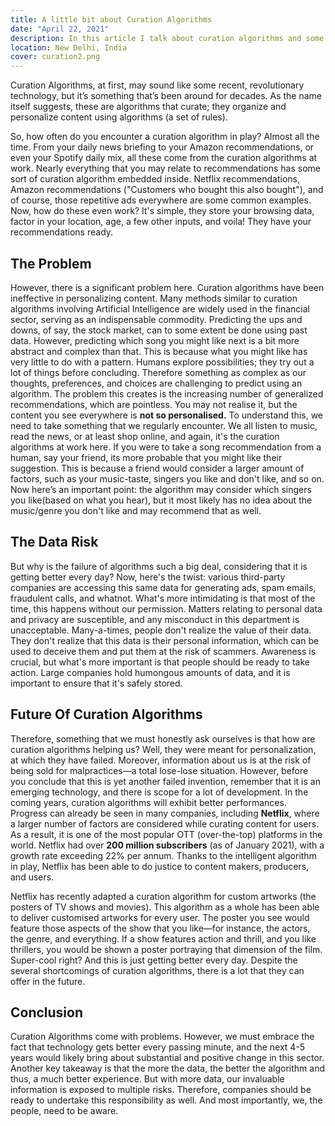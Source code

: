 ```yaml
---
title: A little bit about Curation Algorithms
date: "April 22, 2021"
description: In this article I talk about curation algorithms and some of their lesser known flaws. These algorithms are present everywhere and it is important to know how these work.
location: New Delhi, India
cover: curation2.png
---
```


<ImageComp
    alt="Amazon Recommendations"
    image="posts/curation2.png"
    width={668}
    height={653}
    desc="Typical Amazon Recommendation"
/>

Curation Algorithms, at first, may sound like some recent, revolutionary technology, but it’s something that’s been around for decades. As the name itself suggests, these are algorithms that curate; they organize and personalize content using algorithms (a set of rules).

So, how often do you encounter a curation algorithm in play? Almost all the time. From your daily news briefing to your Amazon recommendations, or even your Spotify daily mix, all these come from the curation algorithms at work. Nearly everything that you may relate to recommendations has some sort of curation algorithm embedded inside. Netflix recommendations, Amazon recommendations ("Customers who bought this also bought"), and of course, those repetitive ads everywhere are some common examples.
Now, how do these even work? It's simple, they store your browsing data, factor in your location, age, a few other inputs, and voila! They have your recommendations ready.

## The Problem

However, there is a significant problem here. Curation algorithms have been ineffective in personalizing content. Many methods similar to curation algorithms involving Artificial Intelligence are widely used in the financial sector, serving as an indispensable commodity. Predicting the ups and downs, of say, the stock market, can to some extent be done using past data. However, predicting which song you might like next is a bit more abstract and complex than that. This is because what you might like has very little to do with a pattern. Humans explore possibilities; they try out a lot of things before concluding. Therefore something as complex as our thoughts, preferences, and choices are challenging to predict using an algorithm.
The problem this creates is the increasing number of generalized recommendations, which are pointless. You may not realise it, but the content you see everywhere is **not so personalised.**
To understand this, we need to take something that we regularly encounter. We all listen to music, read the news, or at least shop online, and again, it's the curation algorithms at work here. If you were to take a song recommendation from a human, say your friend, its more probable that you might like their suggestion. This is because a friend would consider a larger amount of factors, such as your music-taste, singers you like and don't like, and so on. Now here’s an important point: the algorithm may consider which singers you like(based on what you hear), but it most likely has no idea about the music/genre you don't like and may recommend that as well.

## The Data Risk

But why is the failure of algorithms such a big deal, considering that it is getting better every day?
Now, here's the twist: various third-party companies are accessing this same data for generating ads, spam emails, fraudulent calls, and whatnot. What's more intimidating is that most of the time, this happens without our permission. Matters relating to personal data and privacy are susceptible, and any misconduct in this department is unacceptable.
Many-a-times, people don't realize the value of their data. They don't realize that this data is their personal information, which can be used to deceive them and put them at the risk of scammers. Awareness is crucial, but what's more important is that people should be ready to take action. Large companies hold humongous amounts of data, and it is important to ensure that it's safely stored.

## Future Of Curation Algorithms

Therefore, something that we must honestly ask ourselves is that how are curation algorithms helping us? Well, they were meant for personalization, at which they have failed. Moreover, information about us is at the risk of being sold for malpractices—a total lose-lose situation.
However, before you conclude that this is yet another failed invention, remember that it is an emerging technology, and there is scope for a lot of development. In the coming years, curation algorithms will exhibit better performances. Progress can already be seen in many companies, including **Netflix**, where a larger number of factors are considered while curating content for users. As a result, it is one of the most popular OTT (over-the-top) platforms in the world. Netflix had over **200 million subscribers** (as of January 2021), with a growth rate exceeding 22% per annum. Thanks to the intelligent algorithm in play, Netflix has been able to do justice to content makers, producers, and users.

Netflix has recently adapted a curation algorithm for custom artworks (the posters of TV shows and movies). This algorithm as a whole has been able to deliver customised artworks for every user. The poster you see would feature those aspects of the show that you like—for instance, the actors, the genre, and everything. If a show features action and thrill, and you like thrillers, you would be shown a poster portraying that dimension of the film. Super-cool right? And this is just getting better every day. Despite the several shortcomings of curation algorithms, there is a lot that they can offer in the future.

<ImageComp
    alt="Netflix Logo"
    image="posts/curation.png"
    width={273}
    height={115}
    desc="Netflix- The best of curation algorithms"
/>

## Conclusion

Curation Algorithms come with problems. However, we must embrace the fact that technology gets better every passing minute, and the next 4-5 years would likely bring about substantial and positive change in this sector. Another key takeaway is that the more the data, the better the algorithm and thus, a much better experience. But with more data, our invaluable information is exposed to multiple risks. Therefore, companies should be ready to undertake this responsibility as well. And most importantly, we, the people, need to be aware.
